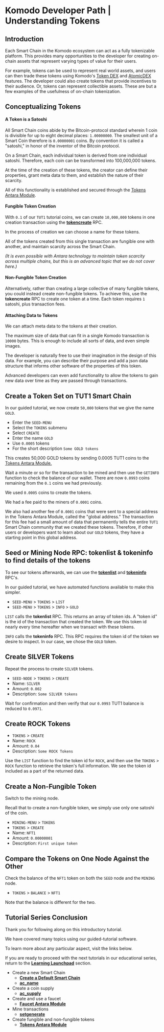 
# Komodo Developer Path | Understanding Tokens

## Introduction

Each Smart Chain in the Komodo ecosystem can act as a fully tokenizable platform. This provides many opportunities to the developer for creating on-chain assets that represent varying types of value for their users.

For example, tokens can be used to represent real world assets, and users can then trade these tokens using Komodo's [Token DEX](/antara/api/tokens) and [AtomicDEX](/atomicdex/tutorials/) features. The developer could also create tokens that provide incentives to their audience. Or, tokens can represent collectible assets. These are but a few examples of the usefulness of on-chain tokenization.

## Conceptualizing Tokens

#### A Token is a Satoshi

All Smart Chain coins abide by the Bitcoin-protocol standard wherein 1 coin is divisible for up to eight decimal places: `1.00000000`. The smallest unit of a Smart Coin therefore is `0.00000001` coins. By convention it is called a "satoshi," in honor of the inventor of the Bitcoin protocol.

On a Smart Chain, each individual token is derived from one individual satoshi. Therefore, each coin can be transformed into 100,000,000 tokens.

At the time of the creation of these tokens, the creator can define their properties, grant meta data to them, and establish the nature of their scarcity.

All of this functionality is established and secured through the [Tokens Antara Module](/antara/api/tokens).

#### Fungible Token Creation

With `0.1` of our `TUT1` tutorial coins, we can create `10,000,000` tokens in one creation transaction using the [<b>tokencreate</b>](/antara/api/tokens/#tokencreate) RPC.

In the process of creation we can choose a name for these tokens.

All of the tokens created from this single transaction are fungible one with another, and maintain scarcity across the Smart Chain.

_(It is even possible with Antara technology to maintain token scarcity across multiple chains, but this is an advanced topic that we do not cover here.)_

#### Non-Fungible Token Creation

Alternatively, rather than creating a large collective of many fungible tokens, you could instead create non-fungible tokens. To achieve this, use the <b>tokencreate</b> RPC to create one token at a time. Each token requires `1` satoshi, plus transaction fees.

#### Attaching Data to Tokens

We can attach meta data to the tokens at their creation.

The maximum size of data that can fit in a single Komodo transaction is `10000` bytes. This is enough to include all sorts of data, and even simple images.

The developer is naturally free to use their imagination in the design of this data. For example, you can describe their purpose and add a json data structure that informs other software of the properties of this token.

Advanced developers can even add functionality to allow the tokens to gain new data over time as they are passed through transactions.

## Create a Token Set on TUT1 Smart Chain

In our guided tutorial, we now create `50,000` tokens that we give the name `GOLD`.

- Enter the `SEED-MENU`
- Select the `TOKENS` submenu
- Select `CREATE`
- Enter the name `GOLD`
- Use `0.0005` tokens
- For the short description `Some GOLD tokens`

This creates 50,000 GOLD tokens by sending 0.0005 TUT1 coins to the [Tokens Antara Module.](/antara/api/tokens/#introduction)

Wait a minute or so for the transaction to be mined and then use the `GETINFO` function to check the balance of our wallet. There are now `0.0993` coins remaining from the `0.1` coins we had previously.

We used `0.0005` coins to create the tokens.

We had a fee paid to the miners of `0.0001` coins.

We also had another fee of `0.0001` coins that were sent to a special address in the Tokens Antara Module, called the "global address." The transaction for this fee had a small amount of data that permanently tells the entire `TUT1` Smart Chain community that we created these tokens. Therefore, if other users or developers want to learn about our `GOLD` tokens, they have a starting point in this global address.

## Seed or Mining Node RPC: tokenlist & tokeninfo to find details of the tokens

To see our tokens afterwards, we can use the [<b>tokenlist</b>](/antara/api/tokens#tokenlist) and [<b>tokeninfo</b>](/antara/api/tokens/#tokeninfo) RPC's.

In our guided tutorial, we have automated functions available to make this simpler.

- `SEED-MENU` > `TOKENS` > `LIST`
- `SEED-MENU` > `TOKENS` > `INFO` > `GOLD`

`LIST` calls the <b>tokenlist</b> RPC. This returns an array of token ids. A "token id" is the id of the transaction that created the token. We use this token id nearly every time hereafter when we transact with these tokens.

`INFO` calls the <b>tokeninfo</b> RPC. This RPC requires the token id of the token we desire to inspect. In our case, we chose the `GOLD` token.

<OptimizedImage
  title=" Komodo Developer Path | Understanding Tokens"
  src={tutorial1}
  classNaming="w-full"
  alt=" Komodo Developer Path | Understanding Tokens"
/>

## Create SILVER Tokens

Repeat the process to create `SILVER` tokens.

- `SEED-NODE` > `TOKENS` > `CREATE`
- Name: `SILVER`
- Amount: `0.002`
- Description: `Some SILVER tokens`

Wait for confirmation and then verify that our `0.0993` TUT1 balance is reduced to `0.0971`.

<OptimizedImage
  title=" Komodo Developer Path | Understanding Tokens"
  src={tutorial2}
  classNaming="w-full"
  alt=" Komodo Developer Path | Understanding Tokens"
/>

## Create ROCK Tokens

- `TOKENS` > `CREATE`
- Name: `ROCK`
- Amount: `0.04`
- Description: `Some ROCK Tokens`

Use the `LIST` function to find the token id for `ROCK`, and then use the `TOKENS` > `ROCK` function to retrieve the token's full information. We see the token id included as a part of the returned data.

<OptimizedImage
  title=" Komodo Developer Path | Understanding Tokens"
  src={tutorial3}
  classNaming="w-full"
  alt=" Komodo Developer Path | Understanding Tokens"
/>

<OptimizedImage
  title=" Komodo Developer Path | Understanding Tokens"
  src={tutorial4}
  classNaming="w-full"
  alt=" Komodo Developer Path | Understanding Tokens"
/>

## Create a Non-Fungible Token

Switch to the mining node.

Recall that to create a non-fungible token, we simply use only one satoshi of the coin.

- `MINING-MENU` > `TOKENS`
- `TOKENS` > `CREATE`
- Name: `NFT1`
- Amount: `0.00000001`
- Description: `First unique token`

## Compare the Tokens on One Node Against the Other

Check the balance of the `NFT1` token on both the `SEED` node and the `MINING` node.

- `TOKENS` > `BALANCE` > `NFT1`

Note that the balance is different for the two.

<OptimizedImage
  title=" Komodo Developer Path | Understanding Tokens"
  src={tutorial6}
  classNaming="w-full"
  alt=" Komodo Developer Path | Understanding Tokens"
/>

<OptimizedImage
  title=" Komodo Developer Path | Understanding Tokens"
  src={tutorial7}
  classNaming="w-full"
  alt=" Komodo Developer Path | Understanding Tokens"
/>

## Tutorial Series Conclusion

Thank you for following along on this introductory tutorial.

We have covered many topics using our guided-tutorial software.

To learn more about any particular aspect, visit the links below.

If you are ready to proceed with the next tutorials in our educational series, return to the [<b>Learning Launchpad</b>](/start-here/learning-launchpad/learning-path-outline/#introduction) section.

- Create a new Smart Chain
  - [<b>Create a Default Smart Chain</b>](/smart-chains/tutorials/create-a-default-smart-chain/#creating-a-new-smart-chain)
  - [<b>ac_name</b>](/antara/setup/antara-customizations/#ac-name)
- Create a coin supply
  - [<b>ac_supply</b>](/antara/setup/antara-customizations/#ac-supply)
- Create and use a faucet
  - [<b>Faucet Antara Module</b>](/antara/api/faucet/#introduction)
- Mine transactions
  - [<b>setgenerate</b>](/smart-chains/api/generate/#setgenerate)
- Create fungible and non-fungible tokens
  - [<b>Tokens Antara Module </b>](/antara/api/tokens/#introduction)
